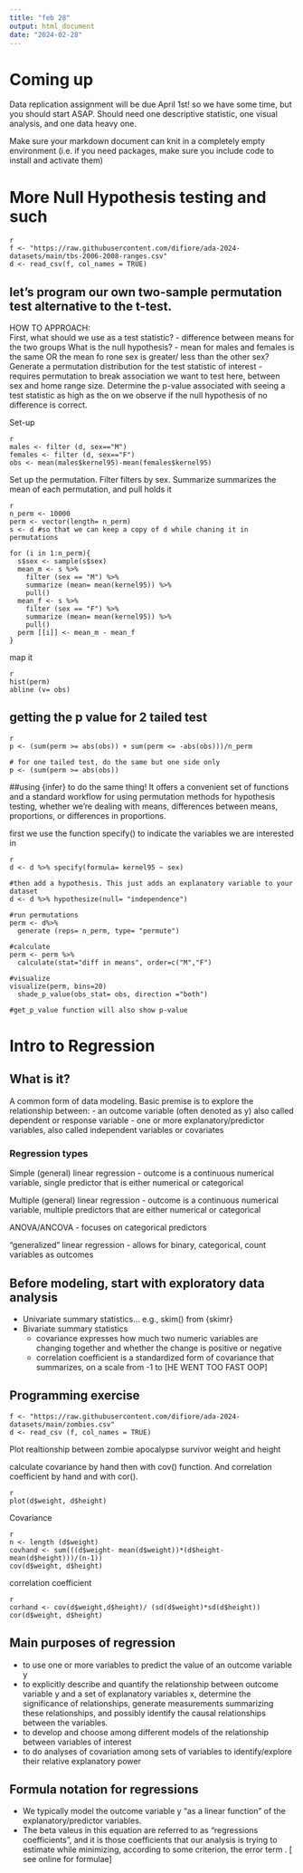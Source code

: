 ```yaml
---
title: "feb 28"
output: html_document
date: "2024-02-28"
---
```


# Coming up
Data replication assignment will be due April 1st! so we have some time, but you should start ASAP. 
Should need one descriptive statistic, one visual analysis, and one data heavy one.

Make sure your markdown document can knit in a completely empty environment (i.e. if you need packages, make sure you include code to install and activate them)

# More Null Hypothesis testing and such

```
{r}
f <- "https://raw.githubusercontent.com/difiore/ada-2024-datasets/main/tbs-2006-2008-ranges.csv"
d <- read_csv(f, col_names = TRUE)
```

## let's program our own two-sample permutation test alternative to the t-test.
HOW TO APPROACH:  
  First, what should we use as a test statistic?
    - difference between means for the two groups
  What is the null hypothesis?
    - mean for males and females is the same OR the mean fo rone sex is greater/ less than the other sex?
  Generate a permutation distribution for the test statistic of interest
    - requires permutation to break association we want to test here, between sex and home range size.
  Determine the p-value associated with seeing a test statistic as high as the on we observe if the null hypothesis of no difference is correct.
  
Set-up  
```
{r}
males <- filter (d, sex=="M")
females <- filter (d, sex=="F")
obs <- mean(males$kernel95)-mean(females$kernel95)
```

Set up the permutation. 
Filter filters by sex. Summarize summarizes the mean of each permutation, and pull holds it
```
{r}
n_perm <- 10000
perm <- vector(length= n_perm)
s <- d #so that we can keep a copy of d while chaning it in permutations

for (i in 1:n_perm){
  s$sex <- sample(s$sex)
  mean_m <- s %>%
    filter (sex == "M") %>%
    summarize (mean= mean(kernel95)) %>%
    pull()
  mean_f <- s %>%
    filter (sex == "F") %>%
    summarize (mean= mean(kernel95)) %>%
    pull()
  perm [[i]] <- mean_m - mean_f
}
```

map it
```
{r}
hist(perm)
abline (v= obs)
```
## getting the p value for 2 tailed test
```
{r}
p <- (sum(perm >= abs(obs)) + sum(perm <= -abs(obs)))/n_perm

# for one tailed test, do the same but one side only
p <- (sum(perm >= abs(obs))
```

##using {infer} to do the same thing!
It offers a convenient set of functions and a standard workflow for using permutation methods for hypothesis testing, whether we're dealing with means, differences between means, proportions, or differences in proportions. 

first we use the function specify() to indicate the variables we are interested in
```
{r}
d <- d %>% specify(formula= kernel95 ~ sex)

#then add a hypothesis. This just adds an explanatory variable to your dataset
d <- d %>% hypothesize(null= "independence")

#run permutations
perm <- d%>% 
  generate (reps= n_perm, type= "permute")

#calculate
perm <- perm %>%
  calculate(stat="diff in means", order=c("M","F")
  
#visualize
visualize(perm, bins=20)
  shade_p_value(obs_stat= obs, direction ="both")
  
#get_p_value function will also show p-value
```
# Intro to Regression

## What is it?
A common form of data modeling. Basic premise is to explore the relationship between:
  - an outcome variable (often denoted as y) also called dependent or response variable
  - one or more explanatory/predictor variables, also called independent variables or covariates
  
### Regression types
Simple (general) linear regression
  - outcome is a continuous numerical variable, single predictor that is either numerical or categorical

Multiple (general) linear regression
  - outcome is a continuous numerical variable, multiple predictors that are either numerical or categorical

ANOVA/ANCOVA
  - focuses on categorical predictors

"generalized" linear regression
  - allows for binary, categorical, count variables as outcomes

## Before modeling, start with exploratory data analysis
- Univariate summary statistics... e.g., skim() from {skimr}
- Bivariate summary statistics
  - covariance expresses how much two numeric variables are changing together and whether the change is positive or negative
  - correlation coefficient is a standardized form of covariance that summarizes, on a scale from -1 to [HE WENT TOO FAST OOP]
  
## Programming exercise
``` 
f <- "https://raw.githubusercontent.com/difiore/ada-2024-datasets/main/zombies.csv"
d <- read_csv (f, col_names = TRUE)
```

Plot realtionship between zombie apocalypse survivor weight and height

calculate covariance by hand then with cov() function. And correlation coefficient by hand and with cor().

```
{r}
plot(d$weight, d$height)
```

Covariance
```
{r}
n <- length (d$weight)
covhand <- sum(((d$weight- mean(d$weight))*(d$height- mean(d$height)))/(n-1))
cov(d$weight, d$height)
```

correlation coefficient
```
{r}
corhand <- cov(d$weight,d$height)/ (sd(d$weight)*sd(d$height))
cor(d$weight, d$height)
```

## Main purposes of regression
- to use one or more variables to predict the value of an outcome variable y
- to explicitly describe and quantify the relationship between outcome variable y and a set of explanatory variables x, determine the significance of relationships, generate measurements summarizing these relationships, and possibly identify the causal relationships between the variables.
- to develop and choose among different models of the relationship between variables of interest
- to do analyses of covariation among sets of variables to identify/explore their relative explanatory power 

## Formula notation for regressions
- We typically model the outcome variable y "as a linear function" of the explanatory/predictor variables.
- The beta valeus in this equation are referred to as "regressions coefficients", and it is those coefficients that our analysis is trying to estimate while minimizing, according to some criterion, the error term .
[ see online for formulae]